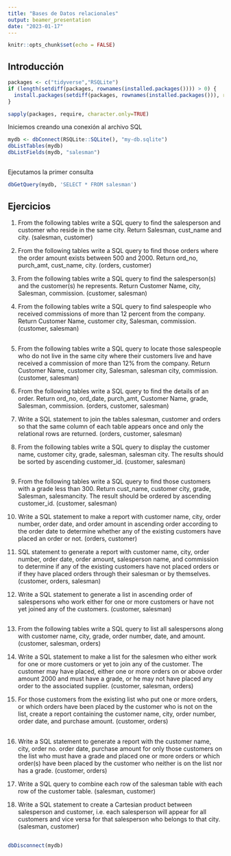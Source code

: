 ```yaml
---
title: "Bases de Datos relacionales"
output: beamer_presentation
date: "2023-01-17"
---
```


```r
knitr::opts_chunk$set(echo = FALSE)
```

## Introducción

```r

packages <- c("tidyverse","RSQLite")
if (length(setdiff(packages, rownames(installed.packages()))) > 0) {
  install.packages(setdiff(packages, rownames(installed.packages())), repos = "http://cran.rstudio.com") 
}

sapply(packages, require, character.only=TRUE)

```

Iniciemos creando una conexión al archivo SQL

```r
mydb <- dbConnect(RSQLite::SQLite(), "my-db.sqlite")
dbListTables(mydb)
dbListFields(mydb, "salesman")
```

##

Ejecutamos la primer consulta

```r
dbGetQuery(mydb, 'SELECT * FROM salesman')
```

## Ejercicios

1.  From the following tables write a SQL query to find the salesperson and customer who reside in the same city. Return Salesman, cust_name and city. (salesman, customer)

2.  From the following tables write a SQL query to find those orders where the order amount exists between 500 and 2000. Return ord_no, purch_amt, cust_name, city. (orders, customer)

3.  From the following tables write a SQL query to find the salesperson(s) and the customer(s) he represents. Return Customer Name, city, Salesman, commission. (customer, salesman)

4.  From the following tables write a SQL query to find salespeople who received commissions of more than 12 percent from the company. Return Customer Name, customer city, Salesman, commission. (customer, salesman)

## 

5.  From the following tables write a SQL query to locate those salespeople who do not live in the same city where their customers live and have received a commission of more than 12% from the company. Return Customer Name, customer city, Salesman, salesman city, commission. (customer, salesman)

6.  From the following tables write a SQL query to find the details of an order. Return ord_no, ord_date, purch_amt, Customer Name, grade, Salesman, commission. (orders, customer, salesman)

7.  Write a SQL statement to join the tables salesman, customer and orders so that the same column of each table appears once and only the relational rows are returned. (orders, customer, salesman)

8.  From the following tables write a SQL query to display the customer name, customer city, grade, salesman, salesman city. The results should be sorted by ascending customer_id. (customer, salesman)

## 

9.  From the following tables write a SQL query to find those customers with a grade less than 300. Return cust_name, customer city, grade, Salesman, salesmancity. The result should be ordered by ascending customer_id. (customer, salesman)

10. Write a SQL statement to make a report with customer name, city, order number, order date, and order amount in ascending order according to the order date to determine whether any of the existing customers have placed an order or not. (orders, customer)

11. SQL statement to generate a report with customer name, city, order number, order date, order amount, salesperson name, and commission to determine if any of the existing customers have not placed orders or if they have placed orders through their salesman or by themselves. (customer, orders, salesman)

12. Write a SQL statement to generate a list in ascending order of salespersons who work either for one or more customers or have not yet joined any of the customers. (customer, salesman)

## 

13. From the following tables write a SQL query to list all salespersons along with customer name, city, grade, order number, date, and amount. (customer, salesman, orders)

14. Write a SQL statement to make a list for the salesmen who either work for one or more customers or yet to join any of the customer. The customer may have placed, either one or more orders on or above order amount 2000 and must have a grade, or he may not have placed any order to the associated supplier. (customer, salesman, orders)

15. For those customers from the existing list who put one or more orders, or which orders have been placed by the customer who is not on the list, create a report containing the customer name, city, order number, order date, and purchase amount. (customer, orders)

##

16. Write a SQL statement to generate a report with the customer name, city, order no. order date, purchase amount for only those customers on the list who must have a grade and placed one or more orders or which order(s) have been placed by the customer who neither is on the list nor has a grade. (customer, orders)

17. Write a SQL query to combine each row of the salesman table with each row of the customer table. (salesman, customer)

18. Write a SQL statement to create a Cartesian product between salesperson and customer, i.e. each salesperson will appear for all customers and vice versa for that salesperson who belongs to that city. (salesman, customer)

##

```r
dbDisconnect(mydb)
```
